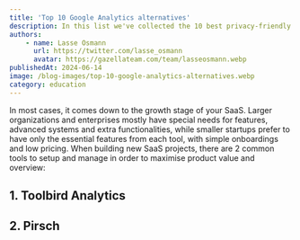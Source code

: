 ```yaml
---
title: 'Top 10 Google Analytics alternatives'
description: In this list we've collected the 10 best privacy-friendly Google Analytics alternatives for you and your organization to use, based on pricing, privacy and features.
authors:
    - name: Lasse Osmann
      url: https://twitter.com/lasse_osmann
      avatar: https://gazellateam.com/team/lasseosmann.webp
publishedAt: 2024-06-14
image: /blog-images/top-10-google-analytics-alternatives.webp
category: education
---
```


In most cases, it comes down to the growth stage of your SaaS. Larger organizations and enterprises mostly have special needs for features, advanced systems and extra functionalities, while smaller startups prefer to have only the essential features from each tool, with simple onboardings and low pricing. When building new SaaS projects, there are 2 common tools to setup and manage in order to maximise product value and overview:



## 1. Toolbird Analytics
## 2. Pirsch



